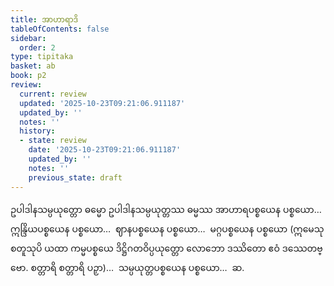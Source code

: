 ```yaml
---
title: အာဟာရာဒိ
tableOfContents: false
sidebar:
  order: 2
type: tipitaka
basket: ab
book: p2
review:
  current: review
  updated: '2025-10-23T09:21:06.911187'
  updated_by: ''
  notes: ''
  history:
  - state: review
    date: '2025-10-23T09:21:06.911187'
    updated_by: ''
    notes: ''
    previous_state: draft
---
```



<ReviewStatus review={frontmatter.review} showDetails={true} />

<HypothesisAnnotation frontmatter={frontmatter} />

<DynamicBreadcrumb />

<Division number="83" book="p2" e="ch" v="38" p="365">

<Paragraph number="3728" book="p2">
ဥပါဒါနသမ္ပယုတ္တော ဓမ္မော ဥပါဒါနသမ္ပယုတ္တဿ ဓမ္မဿ အာဟာရပစ္စယေန ပစ္စယော…  ဣန္ဒြိယပစ္စယေန ပစ္စယော…  ဈာနပစ္စယေန ပစ္စယော…  မဂ္ဂပစ္စယေန ပစ္စယော (ဣမေသု စတူသုပိ ယထာ ကမ္မပစ္စယေ ဒိဋ္ဌိဂတဝိပ္ပယုတ္တော လောဘော ဒဿိတော ဧဝံ ဒဿေတဗ္ဗော. စတ္တာရိ စတ္တာရိ ပဉှာ)…  သမ္ပယုတ္တပစ္စယေန ပစ္စယော…  ဆ.
</Paragraph>
</Division>